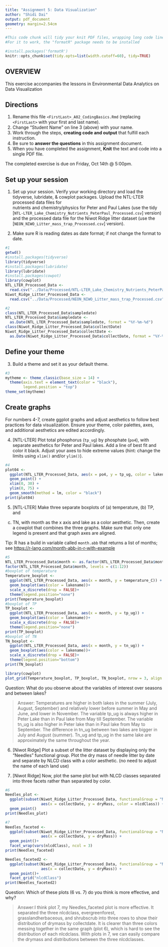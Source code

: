 ```yaml
---
title: "Assignment 5: Data Visualization"
author: "Shidi Dai"
output: pdf_document
geometry: margin=2.54cm
---
```


```r
#This code chunk will tidy your knit PDF files, wrapping long code lines
#For it to work, the "formatR" package needs to be installed

#install.packages('formatR')
knitr::opts_chunk$set(tidy.opts=list(width.cutoff=60), tidy=TRUE)
```

## OVERVIEW

This exercise accompanies the lessons in Environmental Data Analytics on Data Visualization 

## Directions
1. Rename this file `<FirstLast>_A02_CodingBasics.Rmd` (replacing `<FirstLast>` with your first and last name).
2. Change "Student Name" on line 3 (above) with your name.
3. Work through the steps, **creating code and output** that fulfill each instruction.
4. Be sure to **answer the questions** in this assignment document.
5. When you have completed the assignment, **Knit** the text and code into a single PDF file.

The completed exercise is due on Friday, Oct 14th @ 5:00pm.



## Set up your session 
1. Set up your session. Verify your working directory and load the tidyverse, 
lubridate, & cowplot packages. Upload the NTL-LTER processed data files for  
nutrients and chemistry/physics for Peter and Paul Lakes (use the tidy 
[`NTL-LTER_Lake_Chemistry_Nutrients_PeterPaul_Processed.csv`] version) and 
the processed data file for the Niwot Ridge litter dataset (use the
[`NEON_NIWO_Litter_mass_trap_Processed.csv`] version). 

2. Make sure R is reading dates as date format; if not change the format to date.

```r
#1 
getwd()
#install.packages(tidyverse)
library(tidyverse)
#install.packages(lubridate)
library(lubridate)
#install.packages(cowpot)
library(cowplot)
NTL_LTER_Processed_Data <- 
  read.csv("../Data/Processed/NTL-LTER_Lake_Chemistry_Nutrients_PeterPaul_Processed.csv", stringsAsFactors = TRUE)
Niwot_Ridge_Litter_Processed_Data <- 
  read.csv("../Data/Processed/NEON_NIWO_Litter_mass_trap_Processed.csv", stringsAsFactors = TRUE)

#2 
class(NTL_LTER_Processed_Data$sampledate)
NTL_LTER_Processed_Data$sampledate <- 
  as.Date(NTL_LTER_Processed_Data$sampledate, format = "%Y-%m-%d")
class(Niwot_Ridge_Litter_Processed_Data$collectDate)
Niwot_Ridge_Litter_Processed_Data$collectDate <- 
  as.Date(Niwot_Ridge_Litter_Processed_Data$collectDate, format = "%Y-%m-%d")
```
## Define your theme
3. Build a theme and set it as your default theme.

```r
#3
mytheme <- theme_classic(base_size = 14) +
  theme(axis.text = element_text(color = "black"), 
        legend.position = "top")
theme_set(mytheme)
```

## Create graphs
For numbers 4-7, create ggplot graphs and adjust aesthetics to follow best 
practices for data visualization. Ensure your theme, color palettes, axes, 
and additional aesthetics are edited accordingly.

4. [NTL-LTER] Plot total phosphorus (`tp_ug`) by phosphate (`po4`), with 
separate aesthetics for Peter and Paul lakes. Add a line of best fit and 
color it black. Adjust your axes to hide extreme values (hint: change the 
limits using `xlim()` and/or `ylim()`).

```r
#4
plot04 <- 
  ggplot(NTL_LTER_Processed_Data, aes(x = po4, y = tp_ug, color = lakename)) +
  geom_point() +
  xlim(0, 30) +
  ylim(0, 75) +
  geom_smooth(method = lm, color = "black")
print(plot04)
```


5. [NTL-LTER] Make three separate boxplots of (a) temperature, (b) TP, and 
(c) TN, with month as the x axis and lake as a color aesthetic. Then, create 
a cowplot that combines the three graphs. Make sure that only one legend is 
present and that graph axes are aligned. 

Tip: R has a build in variable called `month.abb` that returns a list of months;
see <https://r-lang.com/month-abb-in-r-with-example>

```r
#5
NTL_LTER_Processed_Data$month <- as.factor(NTL_LTER_Processed_Data$month)
factor(NTL_LTER_Processed_Data$month, levels = c(1:12))
#boxplot of temperature
Temperature_boxplot <-
  ggplot(NTL_LTER_Processed_Data, aes(x = month, y = temperature_C)) +
  geom_boxplot(aes(color = lakename))+
  scale_x_discrete(drop = FALSE)+
  theme(legend.position="none")
print(Temperature_boxplot)
#boxplot of TP
TP_boxplot <-
  ggplot(NTL_LTER_Processed_Data, aes(x = month, y = tp_ug)) +
  geom_boxplot(aes(color = lakename))+
  scale_x_discrete(drop = FALSE)+
  theme(legend.position="none")
print(TP_boxplot)
#boxplot of TN
TN_boxplot <-
  ggplot(NTL_LTER_Processed_Data, aes(x = month, y = tn_ug)) +
  geom_boxplot(aes(color = lakename))+
  scale_x_discrete(drop = FALSE)+
  theme(legend.position="bottom")
print(TN_boxplot)

library(cowplot)
plot_grid(Temperature_boxplot, TP_boxplot, TN_boxplot, nrow = 3, align = 'v', rel_heights = c(2, 2, 3))

```

Question: What do you observe about the variables of interest over seasons 
and between lakes? 

> Answer: Temperatures are higher in both lakes in the summer (July, August, September) and relatively lower before summer in May and June, and lower in November. The variable tp_ug is always higher in Peter Lake than in Paul lake from May till September. The variable tn_ug is also higher in Peter lake than in Paul lake from May to September. The difference in tn_ug between two lakes are bigger in July and August (summer). Tn_ug and tp_ug in the same lake are approximately the same throughout the year.

6. [Niwot Ridge] Plot a subset of the litter dataset by displaying only the 
"Needles" functional group. Plot the dry mass of needle litter by date and 
separate by NLCD class with a color aesthetic. (no need to adjust the name 
of each land use)

7. [Niwot Ridge] Now, plot the same plot but with NLCD classes separated into 
three facets rather than separated by color. 

```r
#6
Needles_plot <-
  ggplot(subset(Niwot_Ridge_Litter_Processed_Data, functionalGroup = "Needles"), 
                aes(x = collectDate, y = dryMass, color = nlcdClass)) +
  geom_point()
print(Needles_plot)

#7
Needles_faceted <-
  ggplot(subset(Niwot_Ridge_Litter_Processed_Data, functionalGroup = "Needles"), 
                aes(x = collectDate, y = dryMass)) +
  geom_point()+
  facet_wrap(vars(nlcdClass), ncol = 3)
print(Needles_faceted)

Needles_faceted2 <-
  ggplot(subset(Niwot_Ridge_Litter_Processed_Data, functionalGroup = "Needles"), 
                aes(x = collectDate, y = dryMass)) +
  geom_point()+
  facet_grid("nlcdClass")
print(Needles_faceted2)
```
Question: Which of these plots (6 vs. 7) do you think is more effective, and why? 

> Answer:I think plot 7, my Needles_faceted plot is more effective. It separated the three nlcdclass, evergreenforest, grasslandherbaceous, and shrubscrub into three rows to show their distribution of drymass by collectdate. It is clearer than three colors messing together in the same graph (plot 6), which is hard to see the distribution of each nlcdclass. With plots in 7, we can easily compare the drymass and distributions between the three nlcdclasses.